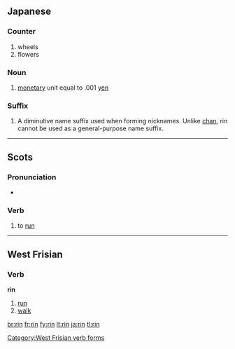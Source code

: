 {{also|-rin}}
==Japanese==

===Counter===
{{ja-pos|r|counter|kanji=輪|hira=りん}}
# wheels 
# flowers

===Noun===
{{ja-noun|r|kanji=厘|hira=りん}}

# {{obsolete|lang=ja|skey=りん}} [[monetary]] unit equal to .001 [[yen]]

===Suffix===
{{ja-pos|r|suffix|kata=リン|hira=りん}}

# {{ja-def|リン}} A diminutive name suffix used when forming nicknames.  Unlike [[chan]], rin cannot be used as a general-purpose name suffix.

----

==Scots==

===Pronunciation===
* {{IPA|/rɪn/|lang=sco}}

===Verb===
{{sco-verb|rins|rinnin|run|run}}

# {{South Scots}} to [[run]]

----

==West Frisian==

===Verb===
'''rin'''

# [[run]]
# [[walk]]

[[Category:West Frisian verb forms]]

[[br:rin]]
[[fr:rin]]
[[fy:rin]]
[[lt:rin]]
[[ja:rin]]
[[tl:rin]]